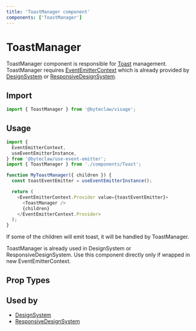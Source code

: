 ```yaml
---
title: 'ToastManager component'
components: ['ToastManager']
---
```


# ToastManager

ToastManager component is responsible for [Toast](/components/feedback/toast) management. ToastManager requires [EventEmitterContext](https://github.com/Byteclaw/hooks/tree/master/packages/use-event-emitter) which is already provided by [DesignSystem](/component/design-system) or [ResponsiveDesignSystem](/component/responsive-design-system).

## Import

```js transpile=false
import { ToastManager } from '@byteclaw/visage';
```

## Usage

```js transpile=false
import {
  EventEmitterContext,
  useEventEmitterInstance,
} from '@byteclaw/use-event-emitter';
import { ToastManager } from './components/Toast';

function MyToastManager({ children }) {
  const toastEventEmitter = useEventEmitterInstance();

  return (
    <EventEmitterContext.Provider value={toastEventEmitter}>
      <ToastManager />
      {children}
    </EventEmitterContext.Provider>
  );
}
```

If some of the children will emit toast, it will be handled by ToastManager.

<Banner status="warning">
  ToastManager is already used in DesignSystem or ResponsiveDesignSystem. Use
  this component directly only if wrapped in new EventEmitterContext.
</Banner>

## Prop Types

<PropTypes component="ToastManager" />

## Used by

- [DesignSystem](/component/design-system)
- [ResponsiveDesignSystem](/component/responsive-design-system)
